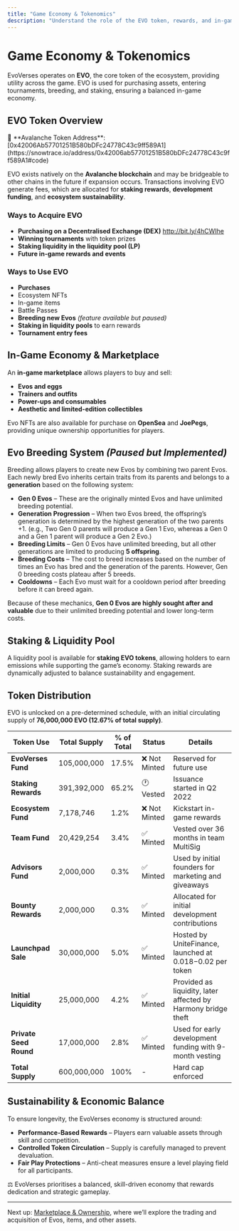 ```yaml
---
title: "Game Economy & Tokenomics"
description: "Understand the role of the EVO token, rewards, and in-game economy in EvoVerses."
---
```



# Game Economy & Tokenomics

EvoVerses operates on **EVO**, the core token of the ecosystem, providing utility across the game. EVO is used for purchasing assets, entering tournaments, breeding, and staking, ensuring a balanced in-game economy.

## EVO Token Overview

<Callout>
    🔗 **Avalanche Token Address**: [0x42006Ab57701251B580bDFc24778C43c9ff589A1](https://snowtrace.io/address/0x42006ab57701251B580bDFc24778C43c9ff589A1#code)
</Callout>

EVO exists natively on the **Avalanche blockchain** and may be bridgeable to other chains in the future if expansion occurs. Transactions involving EVO generate fees, which are allocated for **staking rewards**, **development funding**, and **ecosystem sustainability**.

### Ways to Acquire EVO
- **Purchasing on a Decentralised Exchange (DEX)** http://bit.ly/4hCWIhe
- **Winning tournaments** with token prizes
- **Staking liquidity in the liquidity pool (LP)**
- **Future in-game rewards and events**

### Ways to Use EVO
- **Purchases**
- Ecosystem NFTs
- In-game items
- Battle Passes
- **Breeding new Evos** *(feature available but paused)*
- **Staking in liquidity pools** to earn rewards
- **Tournament entry fees**

## In-Game Economy & Marketplace
An **in-game marketplace** allows players to buy and sell:
- **Evos and eggs**
- **Trainers and outfits**
- **Power-ups and consumables**
- **Aesthetic and limited-edition collectibles**

Evo NFTs are also available for purchase on **OpenSea** and **JoePegs**, providing unique ownership opportunities for players.

## Evo Breeding System *(Paused but Implemented)*
Breeding allows players to create new Evos by combining two parent Evos. Each newly bred Evo inherits certain traits from its parents and belongs to a **generation** based on the following system:

- **Gen 0 Evos** – These are the originally minted Evos and have unlimited breeding potential.
- **Generation Progression** – When two Evos breed, the offspring’s generation is determined by the highest generation of the two parents +1. (e.g., Two Gen 0 parents will produce a Gen 1 Evo, whereas a Gen 0 and a Gen 1 parent will produce a Gen 2 Evo.)
- **Breeding Limits** – Gen 0 Evos have unlimited breeding, but all other generations are limited to producing **5 offspring**.
- **Breeding Costs** – The cost to breed increases based on the number of times an Evo has bred and the generation of the parents. However, Gen 0 breeding costs plateau after 5 breeds.
- **Cooldowns** – Each Evo must wait for a cooldown period after breeding before it can breed again.

Because of these mechanics, **Gen 0 Evos are highly sought after and valuable** due to their unlimited breeding potential and lower long-term costs.


## Staking & Liquidity Pool
A liquidity pool is available for **staking EVO tokens**, allowing holders to earn emissions while supporting the game’s economy. Staking rewards are dynamically adjusted to balance sustainability and engagement.

## Token Distribution
EVO is unlocked on a pre-determined schedule, with an initial circulating supply of **76,000,000 EVO (12.67% of total supply)**.

| Token Use          | Total Supply | % of Total | Status      | Details |
|--------------------|-------------|------------|------------|---------|
| **EvoVerses Fund** | 105,000,000 | 17.5%      | ❌ Not Minted | Reserved for future use |
| **Staking Rewards** | 391,392,000 | 65.2%      | 🕐 Vested | Issuance started in Q2 2022 |
| **Ecosystem Fund** | 7,178,746   | 1.2%       | ❌ Not Minted | Kickstart in-game rewards |
| **Team Fund** | 20,429,254 | 3.4% | ✅ Minted | Vested over 36 months in team MultiSig |
| **Advisors Fund** | 2,000,000 | 0.3% | ✅ Minted | Used by initial founders for marketing and giveaways |
| **Bounty Rewards** | 2,000,000 | 0.3% | ✅ Minted | Allocated for initial development contributions |
| **Launchpad Sale** | 30,000,000 | 5.0% | ✅ Minted | Hosted by UniteFinance, launched at $0.018-$0.02 per token |
| **Initial Liquidity** | 25,000,000 | 4.2% | ✅ Minted | Provided as liquidity, later affected by Harmony bridge theft |
| **Private Seed Round** | 17,000,000 | 2.8% | ✅ Minted | Used for early development funding with 9-month vesting |
| **Total Supply** | 600,000,000 | 100% | - | Hard cap enforced |

## Sustainability & Economic Balance
To ensure longevity, the EvoVerses economy is structured around:
- **Performance-Based Rewards** – Players earn valuable assets through skill and competition.
- **Controlled Token Circulation** – Supply is carefully managed to prevent devaluation.
- **Fair Play Protections** – Anti-cheat measures ensure a level playing field for all participants.

<Callout>
    ⚖️ EvoVerses prioritises a balanced, skill-driven economy that rewards dedication and strategic gameplay.
</Callout>

---

Next up: [Marketplace & Ownership](#marketplace-and-ownership), where we’ll explore the trading and acquisition of Evos, items, and other assets.
